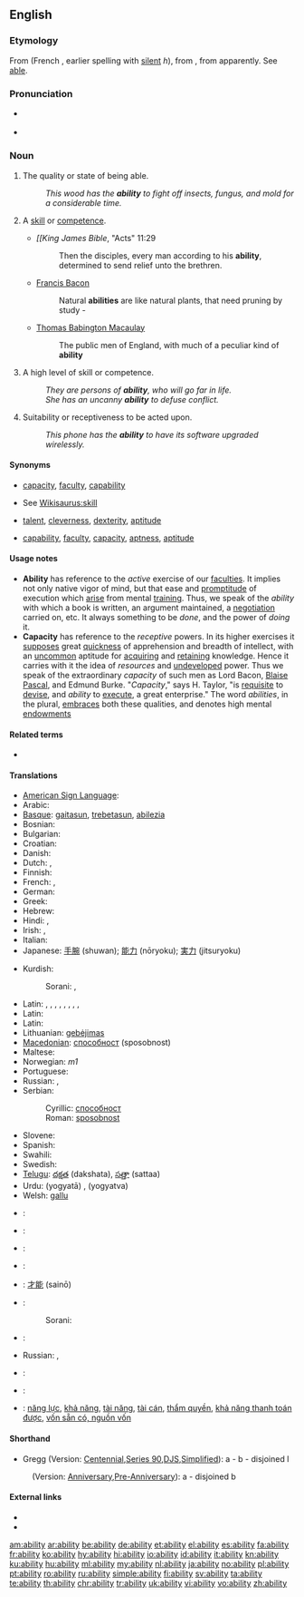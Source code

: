 {{slim-wikipedia|dab=ability}}
{{also|-ability}}
==English==

===Etymology===
From {{etyl|fro}} {{term|lang=fro|ableté}} (French {{term|lang=fr|habileté}}, earlier spelling {{term|lang=fr|habilité}} with [[silent]] ''h''), from {{etyl|la}} {{term|lang=la|habilitas||[[aptitude]], ability}}, from {{term|lang=la|habilis||apt, able}} apparently.  See [[able]].

===Pronunciation===
* {{a|US}} {{IPA|/əˈbɪlɪti/|/əˈbɪlɪɾi/}}
* {{audio|en-us-ability.ogg|Audio (US)}}

===Noun===
{{en-noun|abilit|ies|-}}

# {{uncountable}} The quality or state of being able.<!--; power to perform, whether physical, moral, intellectual, [[conventional]], or legal; capacity; skill or [[competence]] in doing; [[sufficiency]] of strength, skill, [[resources]], etc.; -- in the ''plural'', faculty, [[talent]].-->
#: ''This wood has the '''ability''' to fight off insects, fungus, and mold for a considerable time.''
# {{countable}} A [[skill]] or [[competence]].
#* {{rfdate}} ''[[King James Bible'', "Acts" 11:29
#*: Then the disciples, every man according to his '''ability''', determined to send relief unto the brethren.
#* {{rfdate}} [[w:Francis Bacon|Francis Bacon]]
#*:Natural '''abilities''' are like natural plants, that need pruning by study - 
#* {{rfdate}} [[w:Thomas Babington Macaulay|Thomas Babington Macaulay]]
#*: The public men of England, with much of a peculiar kind of '''ability'''
# {{uncountable|countable}} A high level of skill or competence.
#: ''They are persons of '''ability''', who will go far in life.''
#: ''She has an uncanny '''ability''' to defuse conflict.''
# {{uncountable}} Suitability or receptiveness to be acted upon.
#: ''This phone has the '''ability''' to have its software upgraded wirelessly.''

====Synonyms====
* {{sense|quality or state of being able}} [[capacity]], [[faculty]], [[capability]] 
* {{sense|a skill or competence}} See [[Wikisaurus:skill]]
* {{sense|high level of skill or capability}} [[talent]], [[cleverness]], [[dexterity]], [[aptitude]]
* {{sense|suitability or receptiveness to be acted upon}} [[capability]], [[faculty]], [[capacity]], [[aptness]], [[aptitude]]

====Usage notes====
{{rfc|Whole entry could use review, but usage notes need serious checking.}}
* '''Ability''' has reference to the ''active'' exercise of our [[faculties]]. It implies not only native vigor of mind, but that ease and [[promptitude]] of execution which [[arise]] from mental [[training]]. Thus, we speak of the ''ability'' with which a book is written, an argument maintained, a [[negotiation]] carried on, etc. It always something to be ''done'', and the power of ''doing'' it.
* '''Capacity''' has reference to the ''receptive'' powers. In its higher exercises it [[suppose]]s great [[quickness]] of apprehension and breadth of intellect, with an [[uncommon]] aptitude for [[acquiring]] and [[retaining]] knowledge. Hence it carries with it the idea of ''resources'' and [[undeveloped]] power. Thus we speak of the extraordinary ''capacity'' of such men as Lord Bacon, [[Blaise]] [[Pascal]], and Edmund Burke. "''Capacity''," says H. Taylor, "is [[requisite]] to [[devise]], and ''ability'' to [[execute]], a great enterprise." The word ''abilities'', in the plural, [[embraces]] both these qualities, and denotes high mental [[endowments]]

====Related terms====
* {{l|en|able}}

====Translations====
{{trans-top|quality or state of being able}}
* [[American Sign Language]]: {{tø|ase|S@Sternumhigh-PalmDown-S@Sternumhigh-PalmDown S@Chesthigh-PalmDown-S@Chesthigh-PalmDown}}
* Arabic: {{Arab|[[القدرة]]}}
* [[Basque]]: [[gaitasun]], [[trebetasun]], [[abilezia]]
* Bosnian: {{t-|bs|sposobnost|f}}
* Bulgarian: {{t|bg|вещина, кадърност, ловкост}}
* Croatian: {{t-|hr|sposobnost|f}}
* Danish: {{t-|da|evne|c}}
* Dutch: {{t+|nl|vaardigheid}}, {{t+|nl|vermogen}}
* Finnish: {{t+|fi|kyky}}
* French: {{t+|fr|capacité|f}}, {{t+|fr|pouvoir|m}}
* German: {{t+|de|Fähigkeit|f}}
* Greek: {{t+|el|ικανότητα|f|tr=ikanotita}}
* Hebrew: {{t-|he|יכולת|g=f|tr=yakhólet}}
* Hindi: {{t+|hi|योग्यता|f|tr=yogyatā|xs=Hindi}}, {{t-|hi|योग्यत्व|m|tr=yogyatva|xs=Hindi}}
* Irish: {{t-|ga|ábaltacht|f|xs=Irish}}, {{t-|ga|cumas|m|xs=Irish}}
* Italian: {{t+|it|abilità|f}}
* Japanese: [[手腕]] (shuwan); [[能力]] (nōryoku); [[実力]] (jitsuryoku)
{{trans-mid}}
* Kurdish:
*: Sorani: {{t|ku|ده‌ره‌قه‌ت|tr=daraqat|sc=ku-Arab}}, {{t|ku|له‌ده‌س هاتن|tr=ladas hAtin|sc=ku-Arab}}
* Latin: {{t|la|prudentia|f}}, {{t|la|calliditas|f}}, {{t|la|calliditas|f}}, {{t|la|solertia|f}}, {{t-|la|ars|f}}, {{t-|la|ars|f}}, {{t-|la|ars|f}}, {{t-|la|scientia|f}}, {{t|la|sollers acumen}}
* Latin: {{t|la|prudentia|f}}
* Latin: {{t|la|prudentia|f}}
* Lithuanian: [[gebėjimas]] {{m}}
* [[Macedonian]]: [[способност]] (sposobnost)
* Maltese: {{t-|mt|abilità|f|xs=Maltese}}
* Norwegian: {{t|no|evne}} ''m1''
* Portuguese: {{t+|pt|habilidade}}
* Russian: {{t+|ru|возможность|f|tr=vozmóžnost'}}, {{t+|ru|способность|f|tr=sposóbnost'}}
* Serbian:
*: Cyrillic: [[способност]] {{f}}
*: Roman: [[sposobnost]] {{f}}
* Slovene: {{t-|sl|zmožnost|f}}
* Spanish: {{t+|es|habilidad|f}}
* Swahili: {{t+|sw|uwezo|xs=Swahili}}
* Swedish: {{t+|sv|förmåga|c}}
* [[Telugu]]: [[దక్షత]] (dakshata), [[సత్తా]] (sattaa)
* Urdu: {{ur-Arab|[[یوگیتا]]}} (yogyatā) {{f}}, {{ur-Arab|[[یوگیتو]]}} (yogyatva) {{m}}
* Welsh: [[gallu]]
{{trans-bottom}}

{{trans-top|a skill or competence}}
* {{ttbc|American Sign Language}}: {{tø|ase|S@Sternumhigh-PalmDown-S@Sternumhigh-PalmDown S@Chesthigh-PalmDown-S@Chesthigh-PalmDown}}
* {{ttbc|Bulgarian}}: {{t|bg|способност, умение, дарба}}
* {{ttbc|French}}: {{t+|fr|habileté|f}}
* {{ttbc|Italian}}: {{t+|it|capacità|f}}
* {{ttbc|Japanese}}: [[才能]] (sainō)
{{trans-mid}}
* {{ttbc|Kurdish}}:
*: Sorani: {{t|ku|توانا|tr=twAnA|sc=ku-Arab}}
* {{ttbc|Maltese}}: {{t-|mt|kapaċità|f|xs=Maltese}}
* Russian: {{t+|ru|способность|f|tr=sposóbnost'}}, {{t|ru|умение|n|tr=uménije}}
* {{ttbc|Spanish}}: {{t+|es|capacidad|f}}
* {{ttbc|Swahili}}: {{t+|sw|uwezo|xs=Swahili}}
{{trans-bottom}}

{{trans-top|a high level of capability or skill}}
{{trans-mid}}
{{trans-bottom}}

{{trans-top|suitability or receptiveness to be acted on}}
{{trans-mid}}
{{trans-bottom}}

{{checktrans-top}}
* {{ttbc|Vietnamese}}: [[năng lực]], [[khả năng]], [[tài năng]], [[tài cán]], [[thẩm quyền]], [[khả năng thanh toán được]], [[vốn sẵn có, nguồn vốn]]
{{trans-bottom}}

====Shorthand====
* Gregg (Version: [http://en.wikipedia.org/wiki/Gregg_Shorthand#Centennial_Gregg_Shorthand Centennial],[http://en.wikipedia.org/wiki/Gregg_Shorthand#Series_90_Gregg_Shorthand  Series 90],[http://en.wikipedia.org/wiki/Gregg_Shorthand#Diamond_Jubilee_Gregg_Shorthand  DJS],[http://en.wikipedia.org/wiki/Gregg_Shorthand#Simplified_Gregg_Shorthand Simplified]): a - b - disjoined l
: (Version: [http://en.wikipedia.org/wiki/Gregg_Shorthand#Anniversary_Gregg_Shorthand Anniversary],[http://en.wikipedia.org/wiki/Gregg_Shorthand#Pre-Anniversary_Gregg_Shorthand Pre-Anniversary]): a - disjoined b

====External links====
* {{R:Webster 1913}}
* {{R:Century 1911}}

[[am:ability]]
[[ar:ability]]
[[be:ability]]
[[de:ability]]
[[et:ability]]
[[el:ability]]
[[es:ability]]
[[fa:ability]]
[[fr:ability]]
[[ko:ability]]
[[hy:ability]]
[[hi:ability]]
[[io:ability]]
[[id:ability]]
[[it:ability]]
[[kn:ability]]
[[ku:ability]]
[[hu:ability]]
[[ml:ability]]
[[my:ability]]
[[nl:ability]]
[[ja:ability]]
[[no:ability]]
[[pl:ability]]
[[pt:ability]]
[[ro:ability]]
[[ru:ability]]
[[simple:ability]]
[[fi:ability]]
[[sv:ability]]
[[ta:ability]]
[[te:ability]]
[[th:ability]]
[[chr:ability]]
[[tr:ability]]
[[uk:ability]]
[[vi:ability]]
[[vo:ability]]
[[zh:ability]]